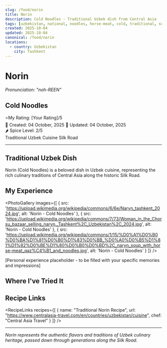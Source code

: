```yaml
---
slug: /food/norin
title: Norin
description: Cold Noodles - Traditional Uzbek dish from Central Asia
tags: [uzbekistan, national, noodles, horse-meat, cold, traditional, summer]
created: 2025-10-04
updated: 2025-10-04
canonical: /food/norin
locations:
  - country: Uzbekistan
    city: Tashkent
---
```



# Norin
*Pronunciation: "noh-REEN"*

## Cold Noodles

<div className="food-rating">
  <span className="star">⭐</span>My Rating: [Your Rating]/5
</div>

<div className="food-metadata">
  <span className="food-date">📅 Created: 04 October, 2025</span>
  <span className="food-date">🔄 Updated: 04 October, 2025</span>
</div>

<div className="spice-level">
  🌶️ Spice Level: 2/5
</div>

<div className="food-tags">
  <span className="food-tag">Traditional</span>
  <span className="food-tag">Uzbek Cuisine</span>
  <span className="food-tag">Silk Road</span>
</div>

---

## Traditional Uzbek Dish

Norin (Cold Noodles) is a beloved dish in Uzbek cuisine, representing the rich culinary traditions of Central Asia along the historic Silk Road.

## My Experience

<PhotoGallery
  images={[
    { src: 'https://upload.wikimedia.org/wikipedia/commons/6/6e/Naryn_tashkent_2024.jpg', alt: 'Norin - Cold Noodles' },
    { src: 'https://upload.wikimedia.org/wikipedia/commons/7/73/Woman_in_the_Chorsu_bazaar_selling_naryn._Tashkent%2C_Uzbekistan%2C_2024.jpg', alt: 'Norin - Cold Noodles' },
    { src: 'https://upload.wikimedia.org/wikipedia/commons/1/15/%D0%A1%D0%B0%D0%BA%D1%81%D0%B0%D1%83%D0%BB_%D0%A0%D0%B5%D1%81%D1%82%D0%BE%D1%80%D0%B0%D0%BD%2C_naryn_soup_with_horse-meat_qaz%C4%B1_and_noodles.jpg', alt: 'Norin - Cold Noodles' }
  ]}
/>

[Personal experience placeholder - to be filled with your specific memories and impressions]

## Where I've Tried It

<MapEmbed location="Tashkent, Uzbekistan" description="Traditional preparation across Uzbekistan" />

## Recipe Links

<RecipeLinks
  recipes={[
    {
      name: "Traditional Norin Recipe",
      url: "https://www.centralasia-travel.com/en/countries/uzbekistan/cuisine",
      chef: "Central Asia Travel"
    }
  ]}
/>

---

*Norin represents the authentic flavors and traditions of Uzbek culinary heritage, passed down through generations along the Silk Road.*
